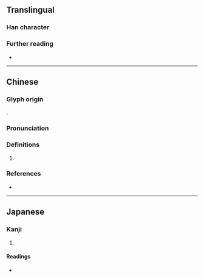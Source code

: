 {{character info}}
==Translingual==

===Han character===
{{Han char|rn=38|rad=女|as=11|sn=14|four=40437|canj=VITF|ids=⿰女庶}}

===Further reading===
* {{Han ref|kx=0270.180|dkj=06675|hdz=21077.160|uh=5AEC|ud=23276|bh=E177|bd=57719}}

----

==Chinese==
{{zh-forms}}

===Glyph origin===
{{Han compound|女|庶|c1=s|c2=p|ls=psc|t1=woman}}.

===Pronunciation===
{{zh-pron
|m=zhē
|c=ze1
|mc=y
|oc=y
|cat=pn
}}

===Definitions===
{{head|zh|Han character}}

# {{zh-used2|n}}

===References===
* {{R:yue:Hanzi}}

----

==Japanese==

===Kanji===
{{ja-kanji|grade=|rs=女11}}

# {{rfdef|ja|sort=女11}}

====Readings====
* {{ja-readings|on=[[しゃ]] (sha), [[しょ]] (sho)|kun=}}